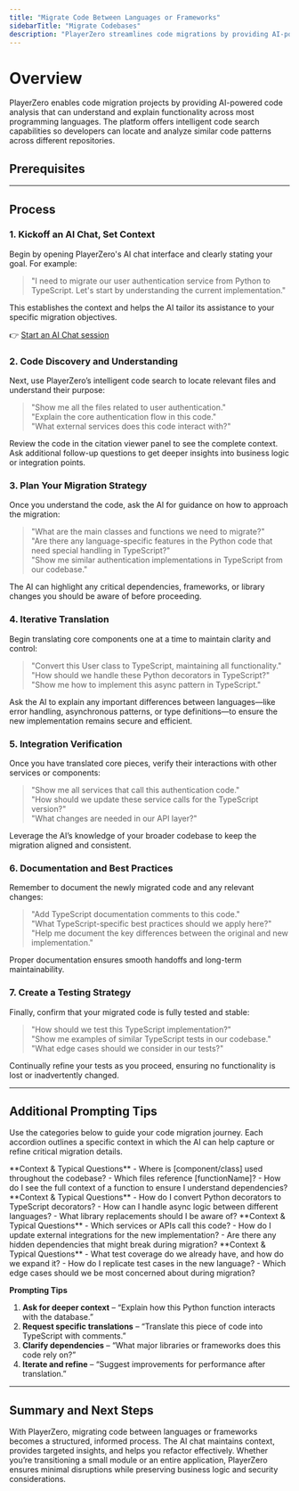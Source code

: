 ```yaml
---
title: "Migrate Code Between Languages or Frameworks"
sidebarTitle: "Migrate Codebases"
description: "PlayerZero streamlines code migrations by providing AI-powered analysis, language translations, and best practices."
---
```



# Overview

PlayerZero enables code migration projects by providing AI-powered code analysis that can understand and explain functionality across most programming languages. The platform offers intelligent code search capabilities so developers can locate and analyze similar code patterns across different repositories.

## Prerequisites

<SourceControlManagement/>

---

## Process

### 1. Kickoff an AI Chat, Set Context 
Begin by opening PlayerZero's AI chat interface and clearly stating your goal. For example:

> "I need to migrate our user authentication service from Python to TypeScript. Let's start by understanding the current implementation."

This establishes the context and helps the AI tailor its assistance to your specific migration objectives.

👉 [Start an AI Chat session](https://app.playerzero.ai/chat)

### 2. Code Discovery and Understanding
Next, use PlayerZero’s intelligent code search to locate relevant files and understand their purpose:

> "Show me all the files related to user authentication."  
> "Explain the core authentication flow in this code."  
> "What external services does this code interact with?"

Review the code in the citation viewer panel to see the complete context. Ask additional follow-up questions to get deeper insights into business logic or integration points.

### 3. Plan Your Migration Strategy
Once you understand the code, ask the AI for guidance on how to approach the migration:

> "What are the main classes and functions we need to migrate?"  
> "Are there any language-specific features in the Python code that need special handling in TypeScript?"  
> "Show me similar authentication implementations in TypeScript from our codebase."

The AI can highlight any critical dependencies, frameworks, or library changes you should be aware of before proceeding.

### 4. Iterative Translation  
Begin translating core components one at a time to maintain clarity and control:

> "Convert this User class to TypeScript, maintaining all functionality."  
> "How should we handle these Python decorators in TypeScript?"  
> "Show me how to implement this async pattern in TypeScript."

Ask the AI to explain any important differences between languages—like error handling, asynchronous patterns, or type definitions—to ensure the new implementation remains secure and efficient.

### 5. Integration Verification
Once you have translated core pieces, verify their interactions with other services or components:

> "Show me all services that call this authentication code."  
> "How should we update these service calls for the TypeScript version?"  
> "What changes are needed in our API layer?"

Leverage the AI’s knowledge of your broader codebase to keep the migration aligned and consistent.

### 6. Documentation and Best Practices
Remember to document the newly migrated code and any relevant changes:

> "Add TypeScript documentation comments to this code."  
> "What TypeScript-specific best practices should we apply here?"  
> "Help me document the key differences between the original and new implementation."

Proper documentation ensures smooth handoffs and long-term maintainability.

### 7. Create a Testing Strategy
Finally, confirm that your migrated code is fully tested and stable:

> "How should we test this TypeScript implementation?"  
> "Show me examples of similar TypeScript tests in our codebase."  
> "What edge cases should we consider in our tests?"

Continually refine your tests as you proceed, ensuring no functionality is lost or inadvertently changed.

---

## Additional Prompting Tips

Use the categories below to guide your code migration journey. Each accordion outlines a specific context in which the AI can help capture or refine critical migration details.

<AccordionGroup>

  <Accordion title="Discovery & Analysis">
    **Context & Typical Questions**  
    - Where is [component/class] used throughout the codebase?  
    - Which files reference [functionName]?  
    - How do I see the full context of a function to ensure I understand dependencies?  
  </Accordion>

  <Accordion title="Translation & Rewriting">
    **Context & Typical Questions**  
    - How do I convert Python decorators to TypeScript decorators?  
    - How can I handle async logic between different languages?  
    - What library replacements should I be aware of?  
  </Accordion>

  <Accordion title="Integration & Dependencies">
    **Context & Typical Questions**  
    - Which services or APIs call this code?  
    - How do I update external integrations for the new implementation?  
    - Are there any hidden dependencies that might break during migration?  
  </Accordion>

  <Accordion title="Testing & Validation">
    **Context & Typical Questions**  
    - What test coverage do we already have, and how do we expand it?  
    - How do I replicate test cases in the new language?  
    - Which edge cases should we be most concerned about during migration?  
  </Accordion>

</AccordionGroup>

**Prompting Tips**

1. **Ask for deeper context** – “Explain how this Python function interacts with the database.”  
2. **Request specific translations** – “Translate this piece of code into TypeScript with comments.”  
3. **Clarify dependencies** – “What major libraries or frameworks does this code rely on?”  
4. **Iterate and refine** – “Suggest improvements for performance after translation.”

---

## Summary and Next Steps

With PlayerZero, migrating code between languages or frameworks becomes a structured, informed process. The AI chat maintains context, provides targeted insights, and helps you refactor effectively. Whether you’re transitioning a small module or an entire application, PlayerZero ensures minimal disruptions while preserving business logic and security considerations.
